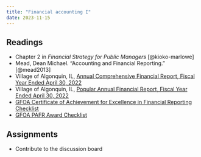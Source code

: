 ```yaml
---
title: "Financial accounting I"
date: 2023-11-15
---
```


## Readings

-   Chapter 2 in *Financial Strategy for Public Managers* [@kioko-marlowe]
-   Mead, Dean Michael. “Accounting and Financial Reporting.” [@mead2013]
-   Village of Algonquin, IL, [Annual Comprehensive Financial Report, Fiscal Year Ended April 30, 2022](https://www.algonquin.org/egov/documents/1665248548_32013.pdf)
-   Village of Algonquin, IL, [Popular Annual Financial Report, Fiscal Year Ended April 30, 2022](https://www.algonquin.org/egov/documents/1666904875_02103.pdf)
-   [GFOA Certificate of Achievement for Excellence in Financial Reporting Checklist](https://gfoaorg.cdn.prismic.io/gfoaorg/b5bd83c3-9e9e-4fe1-abe7-473ef50576e3_COAGeneralPurposeChecklist120821.pdf)
-   [GFOA PAFR Award Checklist](https://gfoaorg.cdn.prismic.io/gfoaorg/b0b35aa9-44dc-4348-bb68-a9abc6b5e7e5_pafr-reviewers-checklist.pdf)

## Assignments

-   Contribute to the discussion board
